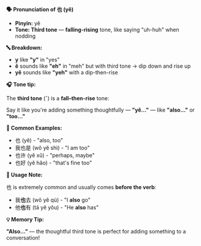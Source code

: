 **🗣️ Pronunciation of 也 (yě)**

- **Pinyin:** yě
- **Tone: Third tone** — **falling-rising** tone, like saying "uh-huh" when nodding

**🔤 Breakdown:**

- **y** like **"y"** in "yes"
- **ě** sounds like **"eh"** in "meh" but with third tone → dip down and rise up
- **yě** sounds like **"yeh"** with a dip-then-rise

**🎧 Tone tip:**

The **third tone** (ˇ) is a **fall–then-rise** tone:

Say it like you're adding something thoughtfully — **"yě..."** — like **"also..."** or **"too..."**

**📝 Common Examples:**

- 也 (yě) - "also, too"
- 我也是 (wǒ yě shì) - "I am too"
- 也许 (yě xǔ) - "perhaps, maybe"
- 也好 (yě hǎo) - "that's fine too"

**📍 Usage Note:**

也 is extremely common and usually comes **before the verb**:

- 我**也**去 (wǒ yě qù) - "I **also** go"
- 他**也**有 (tā yě yǒu) - "He **also** has"

**💡 Memory Tip:**

**"Also..."** — the thoughtful third tone is perfect for adding something to a conversation!
